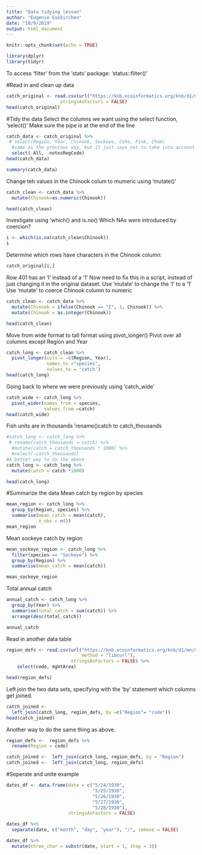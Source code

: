 ```yaml
---
title: "Data tidying lesson"
author: "Eugenie Euskirchen"
date: "10/9/2019"
output: html_document
---
```


```r
knitr::opts_chunk$set(echo = TRUE)
```

```r
library(dplyr)
library(tidyr)
```

To access 'filter' from the 'stats' package:
'status::filter()'

#Read in and clean up data

```r
catch_original <- read.csv(url("https://knb.ecoinformatics.org/knb/d1/mn/v2/object/df35b.302.1", method = "libcurl"),
                    stringsAsFactors = FALSE)
head(catch_original)
```

#Tidy the data
Select the columns we want using the select function, 'select()'
Make sure the pipe is at the end of the line

```r
catch_data <- catch_original %>% 
 # select(Region, Year, Chinook, Sockeye, Coho, Pink, Chum)
  #same as the previous way, but it just says not to take into account rows with All and notesRegCode, instead of just typing the columns we want, as above.
  select(-All, -notesRegCode)
head(catch_data)
```

```r
summary(catch_data)
```
Change teh values in the Chinook colum to mumeric using 'mutate()'
```r
catch_clean <- catch_data %>% 
  mutate(Chinook=as.numeric(Chinook))

head(catch_clean)
```
Investigate using 'which() and is.no()
Which NAs were introduced by coercion?
```r
i <- which(is.na(catch_clean$Chinook))
i
```
Determine which rows have characters in the Chinook column:

```r
catch_original[i,]
```

Row 401 has an 'I' instead of a '1'
Now need to fix this in a script, instead of just changing it in the original dataset.
Use 'mutate' to change the 'I' to a '1'
Use 'mutate' to coerce Chinook column to numeric
```r
catch_clean <- catch_data %>% 
  mutate(Chinook = ifelse(Chinook == "I", 1, Chinook)) %>%
  mutate(Chinook = as.integer(Chinook))

head(catch_clean)
```

Move from wide format to tall format using pivot_longer()
Pivot over all columns except Region and Year
```r
catch_long <- catch_clean %>% 
  pivot_longer(cols = -c(Region, Year),
               names_to ="species",
               values_to = 'catch')
head(catch_long)
```
Going back to where we were previously using 'catch_wide'
```r
catch_wide <- catch_long %>% 
  pivot_wider(names_from = species,
              values_from =catch)
head(catch_wide)
```

Fish units are in thousands
'rename()catch to catch_thousands
```r
#catch_long <- catch_long %>% 
 # rename(catch_thousands = catch) %>% 
  #mutate(catch = catch_thousands * 1000) %>% 
  #select(-catch_thousands)
#A better way to do the above
catch_long <- catch_long %>% 
  mutate(catch = catch *1000)

head(catch_long)
```


#Summarize the data
Mean catch by region by species

```r
mean_region <- catch_long %>% 
  group_by(Region, species) %>% 
  summarise(mean_catch = mean(catch),
            n_obs = n())
mean_region
```

Mean sockeye catch by region
```r
mean_sockeye_region <- catch_long %>% 
  filter(species == "Sockeye") %>% 
  group_by(Region) %>% 
  summarise(mean_catch = mean(catch))

mean_sockeye_region
```
Total annual catch
```r
annual_catch <- catch_long %>% 
  group_by(Year) %>% 
  summarise(total_catch = sum(catch)) %>% 
  arrange(desc(total_catch))

annual_catch
```
Read in another data table
```r
region_defs <- read.csv(url("https://knb.ecoinformatics.org/knb/d1/mn/v2/object/df35b.303.1",
                            method = "libcurl"),
                        stringsAsFactors = FALSE) %>% 
    select(code, mgmtArea)

head(region_defs)
```
Left join the two data sets, specifying with the 'by' statement which columns get joined.
```r
catch_joined <-
  left_join(catch_long, region_defs, by =c("Region"= "code"))
head(catch_joined)
```

Another way to do the same thing as above.

```r
region_defs <-  region_defs %>% 
  rename(Region = code)

catch_joined <-  left_join(catch_long, region_defs, by = "Region")
catch_joined <-  left_join(catch_long, region_defs)

```
#Seperate and unite example
```r
dates_df <- data.frame(date = c("5/24/1930",
                                "5/25/1930",
                                "5/26/1930",
                                "5/27/1930",
                                "5/28/1930"),
                       stringsAsFactors = FALSE)

dates_df %>% 
  separate(date, c("month", "day", "year"), "/", remove = FALSE)

dates_df %>% 
  mutate(three_char = substr(date, start = 1, stop = 3))
```















